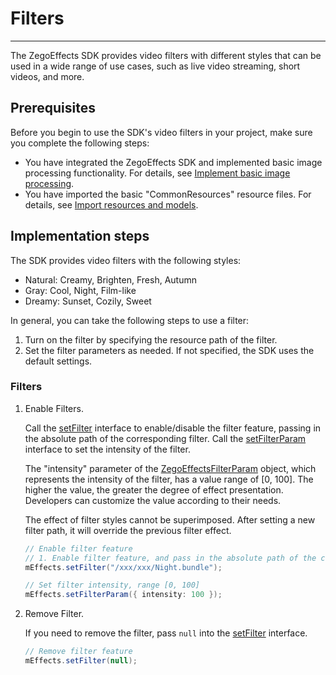 # Filters

---


The ZegoEffects SDK provides video filters with different styles that can be used in a wide range of use cases, such as live video streaming, short videos, and more.

## Prerequisites

Before you begin to use the SDK's video filters  in your project, make sure you complete the following steps:

- You have integrated the ZegoEffects SDK and implemented basic image processing functionality. For details, see [Implement basic image processing](!Quick_Starts/Solution_Implementation).
- You have imported the basic "CommonResources" resource files. For details, see [Import resources and models](!Quick_Starts/Import_Resources).

## Implementation steps

The SDK provides video filters with the following styles:
- Natural: Creamy, Brighten, Fresh, Autumn
- Gray: Cool, Night, Film-like
- Dreamy: Sunset, Cozily, Sweet

In general, you can take the following steps to use a filter:

1. Turn on the filter by specifying the resource path of the filter.
2. Set the filter parameters as needed. If not specified, the SDK uses the default settings.


### Filters

1. Enable Filters.

    Call the [setFilter](@setFilter) interface to enable/disable the filter feature, passing in the absolute path of the corresponding filter. Call the [setFilterParam](@setFilterParam) interface to set the intensity of the filter.

    The "intensity" parameter of the [ZegoEffectsFilterParam](@-ZegoEffectsFilterParam) object, which represents the intensity of the filter, has a value range of [0, 100]. The higher the value, the greater the degree of effect presentation. Developers can customize the value according to their needs.

    <div class = 'mk-warning'>

    The effect of filter styles cannot be superimposed. After setting a new filter path, it will override the previous filter effect.
    </div>

    ```java
    // Enable filter feature
    // 1. Enable filter feature, and pass in the absolute path of the corresponding filter
    mEffects.setFilter("/xxx/xxx/Night.bundle");

    // Set filter intensity, range [0, 100]
    mEffects.setFilterParam({ intensity: 100 });
    ```

2. Remove Filter.

    If you need to remove the filter, pass `null` into the [setFilter](@setFilter) interface.

    ```java
    // Remove filter feature
    mEffects.setFilter(null);
    ```
